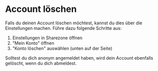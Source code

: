 # Account löschen

Falls du deinen Account löschen möchtest, kannst du dies über die Einstellungen
machen. Führe dazu folgende Schritte aus:

1. Einstellungen in Sharezone öffnen
2. "Mein Konto" öffnen
3. "Konto löschen" auswählen (unten auf der Seite)

Solltest du dich anonym angemeldet haben, wird dein Account ebenfalls gelöscht,
wenn du dich abmeldest.
